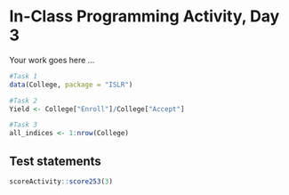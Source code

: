 # In-Class Programming Activity, Day 3

Your work goes here ...

```r
#Task 1
data(College, package = "ISLR")

#Task 2
Yield <- College["Enroll"]/College["Accept"]

#Task 3
all_indices <- 1:nrow(College)
```


## Test statements

```r
scoreActivity::score253(3)
```